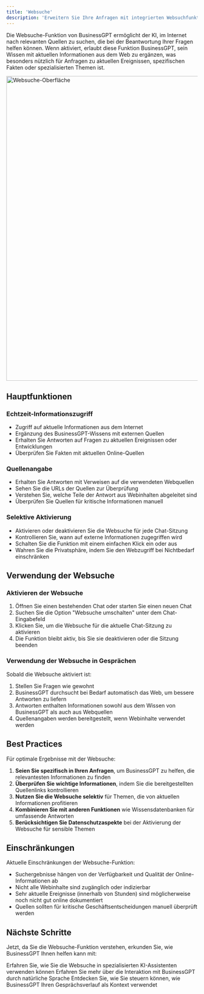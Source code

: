 ```yaml
---
title: 'Websuche'
description: 'Erweitern Sie Ihre Anfragen mit integrierten Websuchfunktionen'
---
```


Die Websuche-Funktion von BusinessGPT ermöglicht der KI, im Internet nach relevanten Quellen zu suchen, die bei der Beantwortung Ihrer Fragen helfen können. Wenn aktiviert, erlaubt diese Funktion BusinessGPT, sein Wissen mit aktuellen Informationen aus dem Web zu ergänzen, was besonders nützlich für Anfragen zu aktuellen Ereignissen, spezifischen Fakten oder spezialisierten Themen ist.

<img
  src="/images/use_tools.png"
  alt="Websuche-Oberfläche"
  width="800"
/>

## Hauptfunktionen

### Echtzeit-Informationszugriff

- Zugriff auf aktuelle Informationen aus dem Internet
- Ergänzung des BusinessGPT-Wissens mit externen Quellen
- Erhalten Sie Antworten auf Fragen zu aktuellen Ereignissen oder Entwicklungen
- Überprüfen Sie Fakten mit aktuellen Online-Quellen

### Quellenangabe

- Erhalten Sie Antworten mit Verweisen auf die verwendeten Webquellen
- Sehen Sie die URLs der Quellen zur Überprüfung
- Verstehen Sie, welche Teile der Antwort aus Webinhalten abgeleitet sind
- Überprüfen Sie Quellen für kritische Informationen manuell

### Selektive Aktivierung

- Aktivieren oder deaktivieren Sie die Websuche für jede Chat-Sitzung
- Kontrollieren Sie, wann auf externe Informationen zugegriffen wird
- Schalten Sie die Funktion mit einem einfachen Klick ein oder aus
- Wahren Sie die Privatsphäre, indem Sie den Webzugriff bei Nichtbedarf einschränken

## Verwendung der Websuche

### Aktivieren der Websuche

1. Öffnen Sie einen bestehenden Chat oder starten Sie einen neuen Chat
2. Suchen Sie die Option "Websuche umschalten" unter dem Chat-Eingabefeld
3. Klicken Sie, um die Websuche für die aktuelle Chat-Sitzung zu aktivieren
4. Die Funktion bleibt aktiv, bis Sie sie deaktivieren oder die Sitzung beenden

### Verwendung der Websuche in Gesprächen

Sobald die Websuche aktiviert ist:

1. Stellen Sie Fragen wie gewohnt
2. BusinessGPT durchsucht bei Bedarf automatisch das Web, um bessere Antworten zu liefern
3. Antworten enthalten Informationen sowohl aus dem Wissen von BusinessGPT als auch aus Webquellen
4. Quellenangaben werden bereitgestellt, wenn Webinhalte verwendet werden

## Best Practices

Für optimale Ergebnisse mit der Websuche:

1. **Seien Sie spezifisch in Ihren Anfragen**, um BusinessGPT zu helfen, die relevantesten Informationen zu finden
2. **Überprüfen Sie wichtige Informationen**, indem Sie die bereitgestellten Quellenlinks kontrollieren
3. **Nutzen Sie die Websuche selektiv** für Themen, die von aktuellen Informationen profitieren
4. **Kombinieren Sie mit anderen Funktionen** wie Wissensdatenbanken für umfassende Antworten
5. **Berücksichtigen Sie Datenschutzaspekte** bei der Aktivierung der Websuche für sensible Themen

## Einschränkungen

Aktuelle Einschränkungen der Websuche-Funktion:

- Suchergebnisse hängen von der Verfügbarkeit und Qualität der Online-Informationen ab
- Nicht alle Webinhalte sind zugänglich oder indizierbar
- Sehr aktuelle Ereignisse (innerhalb von Stunden) sind möglicherweise noch nicht gut online dokumentiert
- Quellen sollten für kritische Geschäftsentscheidungen manuell überprüft werden

## Nächste Schritte

Jetzt, da Sie die Websuche-Funktion verstehen, erkunden Sie, wie BusinessGPT Ihnen helfen kann mit:

<CardGroup>
  <Card 
    title="Assistenten" 
    icon="robot" 
    href="/features/assistants"
  >
    Erfahren Sie, wie Sie die Websuche in spezialisierten KI-Assistenten verwenden können
  </Card>
  <Card 
    title="Chat-Oberfläche" 
    icon="comments" 
    href="/features/chat"
  >
    Erfahren Sie mehr über die Interaktion mit BusinessGPT durch natürliche Sprache
  </Card>
  <Card 
    title="Gedächtnisfunktion" 
    icon="brain" 
    href="/features/memory"
  >
    Entdecken Sie, wie Sie steuern können, wie BusinessGPT Ihren Gesprächsverlauf als Kontext verwendet
  </Card>
</CardGroup>
